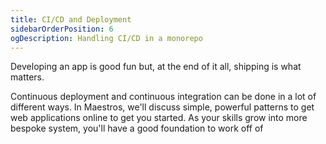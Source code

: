 ```yaml
---
title: CI/CD and Deployment
sidebarOrderPosition: 6
ogDescription: Handling CI/CD in a monorepo
---
```


Developing an app is good fun but, at the end of it all, shipping is what matters.

Continuous deployment and continuous integration can be done in a lot of different ways. In Maestros, we'll discuss simple, powerful patterns to get web applications online to get you started. As your skills grow into more bespoke system, you'll have a good foundation to work off of
